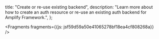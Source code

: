   title: "Create or re-use existing backend",
  description: "Learn more about how to create an auth resource or re-use an existing auth backend for Amplify Framework.",
};






<Fragments fragments={{js: jsf59d59a50e41065278bf18ea4cf808268a}} />
